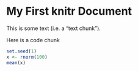 My First knitr Document
======================================

This is some text (i.e. a "text chunk").

Here is a code chunk

```r
set.seed(1)
x <- rnorm(100)
mean(x)
```